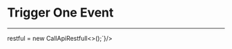 
# Trigger One Event
---

<Row>
  <Column>
    <Variables variables={[
      {
        name: 'object',
        type: 'string',
        description: 'A string describing the object type returned'
      }
    ]} />
  </Column>
  <Space />
  <Column>
    <CardEndpoint url={'/v1/trigger'} method={'POST'}/>
    <CodeExample code={`CallApiRestfull<String, String> restful = new CallApiRestfull<>();`}/>
  </Column>
</Row>